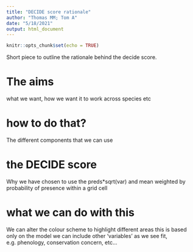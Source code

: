 ```yaml
---
title: "DECIDE score rationale"
author: "Thomas MM; Tom A"
date: "5/18/2021"
output: html_document
---
```


```r
knitr::opts_chunk$set(echo = TRUE)
```


Short piece to outline the rationale behind the decide score.

# The aims

what we want, how we want it to work across species etc

# how to do that?

The different components that we can use

# the DECIDE score

Why we have chosen to use the preds*sqrt(var) and mean weighted by probability of presence within a grid cell 

# what we can do with this

We can alter the colour scheme to highlight different areas
this is based only on the model
we can include other 'variables' as we see fit, e.g. phenology, conservation concern, etc...
